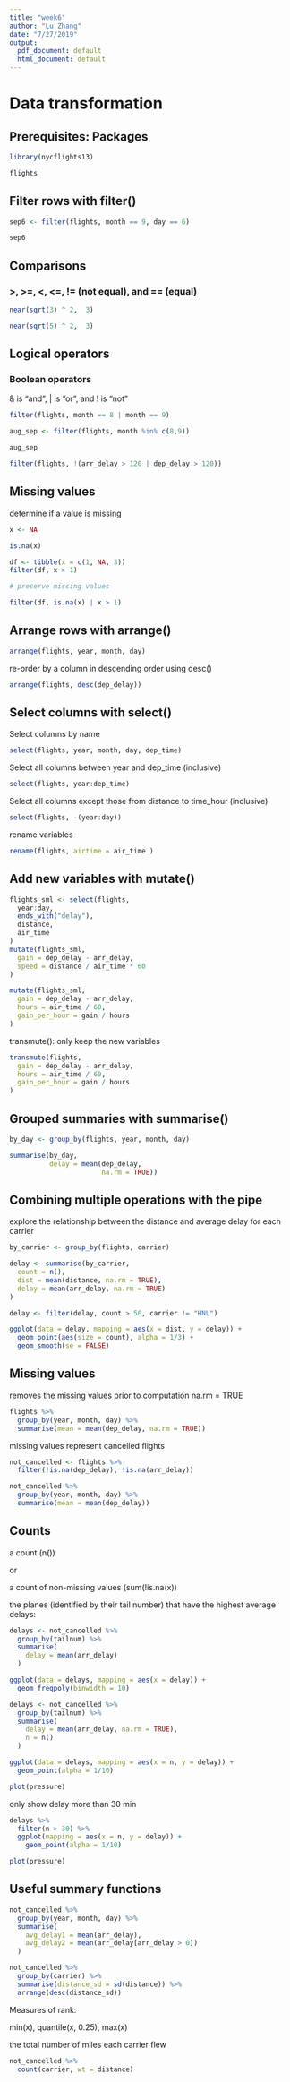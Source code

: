 ```yaml
---
title: "week6"
author: "Lu Zhang"
date: "7/27/2019"
output:
  pdf_document: default
  html_document: default
---
```


# Data transformation

## Prerequisites: Packages

```r

library(nycflights13)

```

```r
flights

```

## Filter rows with filter()

```r
sep6 <- filter(flights, month == 9, day == 6)

sep6
```


## Comparisons

###  >, >=, <, <=, != (not equal), and == (equal)

``` r

near(sqrt(3) ^ 2,  3)

near(sqrt(5) ^ 2,  3)

```

## Logical operators

### Boolean operators 

& is “and”, | is “or”, and ! is “not”


```r

filter(flights, month == 8 | month == 9)


```



```r

aug_sep <- filter(flights, month %in% c(8,9))

aug_sep

```



```r

filter(flights, !(arr_delay > 120 | dep_delay > 120))

```

## Missing values

determine if a value is missing

```r

x <- NA

is.na(x)

```


```r

df <- tibble(x = c(1, NA, 3))
filter(df, x > 1)

# preserve missing values

filter(df, is.na(x) | x > 1)

```

## Arrange rows with arrange()

```r

arrange(flights, year, month, day)

```

re-order by a column in descending order using desc()

```r

arrange(flights, desc(dep_delay))


```

## Select columns with select()

Select columns by name

```r

select(flights, year, month, day, dep_time)

```

Select all columns between year and dep_time (inclusive)

```r

select(flights, year:dep_time)


```

Select all columns except those from distance to time_hour (inclusive)

```r

select(flights, -(year:day))

```

rename variables

```r

rename(flights, airtime = air_time )

```

## Add new variables with mutate()

```R

flights_sml <- select(flights, 
  year:day, 
  ends_with("delay"), 
  distance, 
  air_time
)
mutate(flights_sml,
  gain = dep_delay - arr_delay,
  speed = distance / air_time * 60
)

```

```R

mutate(flights_sml,
  gain = dep_delay - arr_delay,
  hours = air_time / 60,
  gain_per_hour = gain / hours
)


```

transmute(): only keep the new variables

```R

transmute(flights,
  gain = dep_delay - arr_delay,
  hours = air_time / 60,
  gain_per_hour = gain / hours
)

```

## Grouped summaries with summarise()

```r

by_day <- group_by(flights, year, month, day)

summarise(by_day, 
          delay = mean(dep_delay, 
                       na.rm = TRUE))

```

## Combining multiple operations with the pipe

explore the relationship between the distance and average delay for each carrier

```r

by_carrier <- group_by(flights, carrier)

delay <- summarise(by_carrier,
  count = n(),
  dist = mean(distance, na.rm = TRUE),
  delay = mean(arr_delay, na.rm = TRUE)
)

delay <- filter(delay, count > 50, carrier != "HNL")

ggplot(data = delay, mapping = aes(x = dist, y = delay)) +
  geom_point(aes(size = count), alpha = 1/3) +
  geom_smooth(se = FALSE)

```

## Missing values

removes the missing values prior to computation
na.rm = TRUE 


```r

flights %>% 
  group_by(year, month, day) %>% 
  summarise(mean = mean(dep_delay, na.rm = TRUE))

```

missing values represent cancelled flights

```r

not_cancelled <- flights %>% 
  filter(!is.na(dep_delay), !is.na(arr_delay))

not_cancelled %>% 
  group_by(year, month, day) %>% 
  summarise(mean = mean(dep_delay))

```

## Counts

a count (n())

or

a count of non-missing values
                            (sum(!is.na(x))


the planes (identified by their tail number) that have the highest average delays:

```r

delays <- not_cancelled %>% 
  group_by(tailnum) %>% 
  summarise(
    delay = mean(arr_delay)
  )

ggplot(data = delays, mapping = aes(x = delay)) + 
  geom_freqpoly(binwidth = 10)

```



```r

delays <- not_cancelled %>% 
  group_by(tailnum) %>% 
  summarise(
    delay = mean(arr_delay, na.rm = TRUE),
    n = n()
  )

ggplot(data = delays, mapping = aes(x = n, y = delay)) + 
  geom_point(alpha = 1/10)

plot(pressure)
```

only show delay more than 30 min

```r

delays %>% 
  filter(n > 30) %>% 
  ggplot(mapping = aes(x = n, y = delay)) + 
    geom_point(alpha = 1/10)

plot(pressure)
```

## Useful summary functions

```r

not_cancelled %>% 
  group_by(year, month, day) %>% 
  summarise(
    avg_delay1 = mean(arr_delay),
    avg_delay2 = mean(arr_delay[arr_delay > 0]) 
  )

```



```r

not_cancelled %>% 
  group_by(carrier) %>% 
  summarise(distance_sd = sd(distance)) %>% 
  arrange(desc(distance_sd))

```

Measures of rank: 

min(x), quantile(x, 0.25), max(x)

the total number of miles each carrier flew

```r

not_cancelled %>% 
  count(carrier, wt = distance)

```

